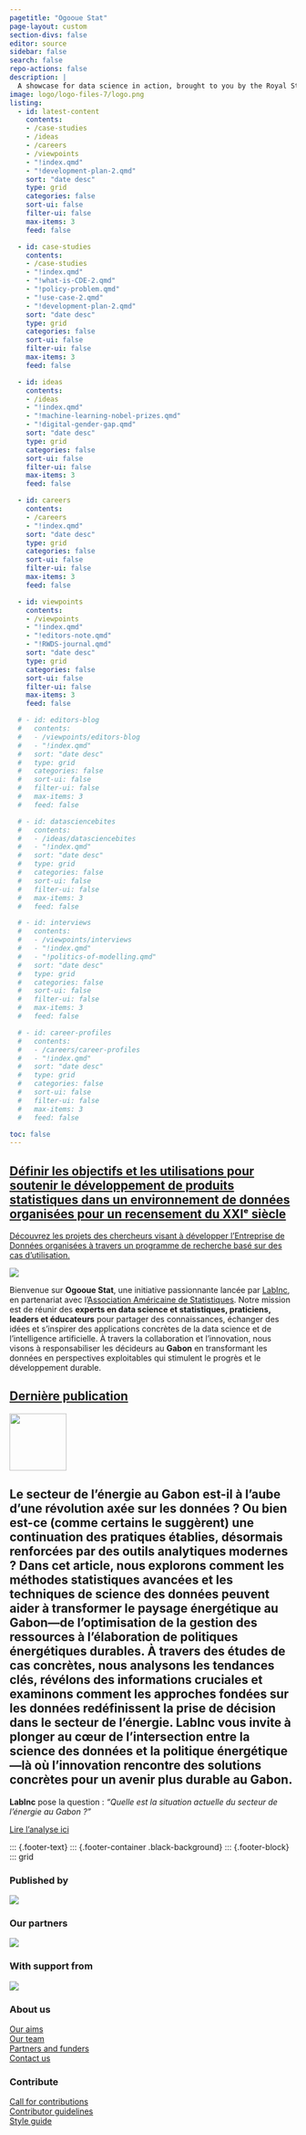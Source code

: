 ```yaml
---
pagetitle: "Ogooue Stat"
page-layout: custom
section-divs: false
editor: source
sidebar: false
search: false
repo-actions: false
description: | 
  A showcase for data science in action, brought to you by the Royal Statistical Society in partnership with the American Statistical Association.
image: logo/logo-files-7/logo.png
listing:
  - id: latest-content
    contents: 
    - /case-studies
    - /ideas
    - /careers
    - /viewpoints
    - "!index.qmd"
    - "!development-plan-2.qmd"
    sort: "date desc"
    type: grid
    categories: false
    sort-ui: false
    filter-ui: false
    max-items: 3
    feed: false

  - id: case-studies
    contents: 
    - /case-studies
    - "!index.qmd"
    - "!what-is-CDE-2.qmd"
    - "!policy-problem.qmd"
    - "!use-case-2.qmd"
    - "!development-plan-2.qmd"
    sort: "date desc"
    type: grid
    categories: false
    sort-ui: false
    filter-ui: false
    max-items: 3
    feed: false

  - id: ideas
    contents: 
    - /ideas
    - "!index.qmd"
    - "!machine-learning-nobel-prizes.qmd"
    - "!digital-gender-gap.qmd"
    sort: "date desc"
    type: grid
    categories: false
    sort-ui: false
    filter-ui: false
    max-items: 3
    feed: false

  - id: careers
    contents: 
    - /careers
    - "!index.qmd"
    sort: "date desc"
    type: grid
    categories: false
    sort-ui: false
    filter-ui: false
    max-items: 3
    feed: false

  - id: viewpoints
    contents: 
    - /viewpoints
    - "!index.qmd"
    - "!editors-note.qmd"
    - "!RWDS-journal.qmd"
    sort: "date desc"
    type: grid
    categories: false
    sort-ui: false
    filter-ui: false
    max-items: 3
    feed: false

  # - id: editors-blog
  #   contents: 
  #   - /viewpoints/editors-blog
  #   - "!index.qmd"
  #   sort: "date desc"
  #   type: grid
  #   categories: false
  #   sort-ui: false
  #   filter-ui: false
  #   max-items: 3
  #   feed: false

  # - id: datasciencebites
  #   contents: 
  #   - /ideas/datasciencebites
  #   - "!index.qmd"
  #   sort: "date desc"
  #   type: grid
  #   categories: false
  #   sort-ui: false
  #   filter-ui: false
  #   max-items: 3
  #   feed: false

  # - id: interviews
  #   contents: 
  #   - /viewpoints/interviews
  #   - "!index.qmd"
  #   - "!politics-of-modelling.qmd"
  #   sort: "date desc"
  #   type: grid
  #   categories: false
  #   sort-ui: false
  #   filter-ui: false
  #   max-items: 3
  #   feed: false

  # - id: career-profiles
  #   contents: 
  #   - /careers/career-profiles
  #   - "!index.qmd"
  #   sort: "date desc"
  #   type: grid
  #   categories: false
  #   sort-ui: false
  #   filter-ui: false
  #   max-items: 3
  #   feed: false

toc: false
---
```

::: {.content-container}
::: {.top-story .purple-background}
<a href="/case-studies/posts/2024/11/22/development-plan-2.qmd">

::: grid
::: {.g-col-12 .g-col-lg-4 .top-story-text}
## Définir les objectifs et les utilisations pour soutenir le développement de produits statistiques dans un environnement de données organisées pour un recensement du XXIᵉ siècle
Découvrez les projets des chercheurs visant à développer l'Entreprise de Données organisées à travers un programme de recherche basé sur des cas d'utilisation.
:::
::: {.g-col-12 .g-col-lg-8 .top-story-img}
![](case-studies/posts/2024/11/22/images/figure-1.png)
:::
:::

</a>

:::
:::

::: {.header-text} 
::: {.content-container}
::: {.header-block}
Bienvenue sur  **Ogooue Stat**,  une initiative passionnante lancée par [LabInc](https://rss.org.uk/), en partenariat avec l'[Association Américaine de Statistiques](https://www.amstat.org/). Notre mission est de réunir des **experts en data science et statistiques, praticiens, leaders et éducateurs** pour partager des connaissances, échanger des idées et s'inspirer des applications concrètes de la data science et de l'intelligence artificielle.
À travers la collaboration et l'innovation, nous visons à responsabiliser les décideurs au **Gabon** en transformant les données en perspectives exploitables qui stimulent le progrès et le développement durable.

:::
:::
:::

::: {.content-container}
::: {.listing-block}
<a href="latest-content.qmd">

## Dernière publication 
</a>

::: {#latest-content}
:::

:::
:::

::: {.pullout-text}
::: {.pullout-container}
::: {.pullout-block .black-background}
![](images/quote-purple.png){width="100px"}

## Le secteur de l'énergie au Gabon est-il à l’aube d’une révolution axée sur les données ? Ou bien est-ce (comme certains le suggèrent) une continuation des pratiques établies, désormais renforcées par des outils analytiques modernes ?  Dans cet article, nous explorons comment les méthodes statistiques avancées et les techniques de science des données peuvent aider à transformer le **paysage énergétique au Gabon**—de l’optimisation de la gestion des ressources à l’élaboration de politiques énergétiques durables.  À travers des études de cas concrètes, nous analysons les tendances clés, révélons des informations cruciales et examinons comment les approches fondées sur les données redéfinissent la prise de décision dans le secteur de l’énergie.  **LabInc** vous invite à plonger au cœur de l’intersection entre la **science des données** et la **politique énergétique**—là où l’innovation rencontre des solutions concrètes pour un avenir plus durable au **Gabon**.  

**LabInc** pose la question : _"Quelle est la situation actuelle du secteur de l'énergie au Gabon ?"_

::: {.button}
[Lire l'analyse ici](posts/200324/electricity.qmd)
:::

:::
:::
:::

<!-- ::: {.content-container} -->
<!-- ::: {.listing-block} -->
<!-- <a href="viewpoints/index.qmd"> -->

<!-- ## Viewpoints  -->
<!-- </a> -->

<!-- ::: {#viewpoints} -->
<!-- ::: -->

<!-- ::: -->
<!-- ::: -->

<!-- ::: {.content-container} -->
<!-- ::: {.listing-block} -->
<!-- <a href="case-studies/index.qmd"> -->

<!-- ## Case Studies -->
<!-- </a>  -->

<!-- ::: {#case-studies} -->
<!-- ::: -->

<!-- ::: -->
<!-- ::: -->

<!-- ::: {.pullout-text} -->
<!-- ::: {.pullout-container} -->
<!-- ::: {.pullout-block .black-background} -->
<!-- ![](images/quote-purple.png){width="100px"} -->

<!-- ## Generative AI is based on neural networks, which are so-called ‘black boxes’. This makes it difficult or impossible to explain the inner workings of the model which has potential implications if in the future you are challenged to justify decisioning or guidance based on the model. -->
<!-- Excerpt from the UK government's framework for the use of generative AI -->

<!-- ::: {.button} -->
<!-- [Read our key takeaways](viewpoints/editors-blog/posts/2024/01/22/gen-ai-framework.qmd) -->
<!-- ::: -->

<!-- ::: -->
<!-- ::: -->
<!-- ::: -->

<!-- ::: {.content-container} -->
<!-- ::: {.listing-block} -->
<!-- <a href="ideas/index.qmd"> -->

<!-- ## Ideas -->
<!-- </a>  -->

<!-- ::: {#ideas} -->
<!-- ::: -->

<!-- ::: -->
<!-- ::: -->

<!-- ::: {.content-container} -->
<!-- ::: {.listing-block} -->
<!-- <a href="careers/index.qmd"> -->

<!-- ## Careers  -->
<!-- </a> -->

<!-- ::: {#careers} -->
<!-- ::: -->

<!-- ::: -->
<!-- ::: -->

::: {.footer-text}
::: {.footer-container .black-background}
::: {.footer-block}
::: grid


::: {.g-col-12 .g-col-md-2}
### Published by
[![](images/rss-footer-new.png){fig-align="left"}](https://rss.org.uk/)
:::

::: {.g-col-12 .g-col-md-2}
### Our partners
[![](images/asa-footer-new.png){fig-align="left"}](https://www.amstat.org/)
:::

::: {.g-col-12 .g-col-md-2}
### With support from
[![](images/ati-footer-new.png){fig-align="left"}](https://www.turing.ac.uk/)
:::

::: {.g-col-12 .g-col-md-2}
:::

::: {.g-col-12 .g-col-md-2}
### About us
[Our aims](about-rwds.qmd)\
[Our team](/viewpoints/editors-blog/posts/2022/10/18/meet-the-team.qmd)\
[Partners and funders](rwds-partners.qmd)\
[Contact us](contact.qmd)
:::

::: {.g-col-12 .g-col-md-2}

### Contribute
[Call for contributions](/contributor-docs/call-for-contributions.qmd)\
[Contributor guidelines](/contributor-docs/contributor-guidelines.qmd)\
[Style guide](/contributor-docs/style-guide.qmd)
:::


<!-- ::: {.g-col-12 .g-col-md-12}
### Our partners
logos to go here
::: -->

<!-- ::: -->
<!-- ::: -->
<!-- ::: -->
<!-- ::: -->